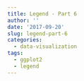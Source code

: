 ```yaml
---
title: Legend - Part 6
author: ''
date: '2017-09-20'
slug: legend-part-6
categories:
  - data-visualization
tags:
  - ggplot2
  - legend
---
```


